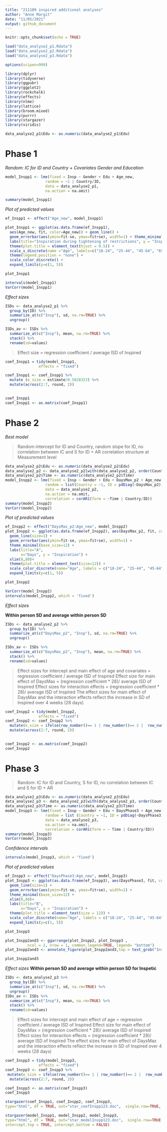 ---
title: "211109 inspired additional analyses"
author: "Anne Margit"
date: "11/05/2021"
output: github_document
---

```{r setup, include=FALSE}
knitr::opts_chunk$set(echo = TRUE)
```


```{r, results = "hide"}
load("data_analyse2_p1.Rdata")
load("data_analyse2_p2.Rdata")
load("data_analyse2_p3.Rdata")
```

```{r, message=F}
options(scipen=999)

library(dplyr)
library(tidyverse)
library(ggpubr)
library(ggplot2)
library(rockchalk)
library(effects)
library(nlme)
library(lattice)
library(broom.mixed)
library(purrr)
library(stargazer)
library(viridis)  
```


```{r, message=F, comment=NA}
data_analyse2_p1$Edu <- as.numeric(data_analyse2_p1$Edu)

```

# Phase 1
*Random: IC for ID and Country + Covariates Gender and Education*
```{r, message=F, comment=NA}
model_Inspp1 <- lme(fixed = Insp ~ Gender + Edu + Age_new,
                  random = ~1 | Country/ID, 
                  data = data_analyse2_p1, 
                  na.action = na.omit)

summary(model_Inspp1)
```

*Plot of predicted values*
```{r, results = "hide", message=F}
ef_Inspp1 <- effect("Age_new", model_Inspp1)

plot_Inspp1 <- ggplot(as.data.frame(ef_Inspp1), 
  aes(Age_new, fit, color=Age_new)) + geom_line() + 
  geom_errorbar(aes(ymin=fit-se, ymax=fit+se), width=1) + theme_minimal(base_size=12) + 
  labs(title="Inspiration during tightening of restrictions", y = "Inspiration") +
  theme(plot.title = element_text(hjust = 0.5)) +
  scale_x_discrete(name ="Age", labels=c("18-24", "25-44", "45-64", "65+")) +
  theme(legend.position = "none") +                 
  scale_color_discrete() + 
  expand_limits(y=c(1, 5))
```

```{r, message=F}
plot_Inspp1
```

```{r, message=F, comment=NA}
intervals(model_Inspp1)
VarCorr(model_Inspp1)
```

*Effect sizes*
```{r, message=F, comment=NA}
ISDs <- data_analyse2_p1 %>% 
  group_by(ID) %>%
  summarize_at(c("Insp"), sd, na.rm=TRUE) %>%
  ungroup()

ISDs_av <- ISDs %>%
  summarize_at(c("Insp"), mean, na.rm=TRUE) %>%
  stack() %>%
  rename(sd=values) 
```

> Effect size = regression coefficient / average ISD of Inspired

```{r, message=F, comment=NA}
coef_Inspp1 = tidy(model_Inspp1, 
               effects = "fixed")

coef_Inspp1 <- coef_Inspp1 %>%
  mutate (e_size = estimate/0.5828323) %>% 
  mutate(across(2:7, round, 2)) 
         
```

```{r}
coef_Inspp1
coef_Inspp1 <- as.matrix(coef_Inspp1)
```

# Phase 2

*Best model*

> Random intercept for ID and Country, random slope for ID, no correlation between IC and S for ID + AR correlation structure at Measurement level

```{r, message=F, comment=NA}
data_analyse2_p2$Edu <- as.numeric(data_analyse2_p2$Edu)
data_analyse2_p2 <- data_analyse2_p2[with(data_analyse2_p2, order(Country, ID, Time)),]
data_analyse2_p2$Time <- as.numeric(data_analyse2_p2$Time)
model_Inspp2 <- lme(fixed = Insp ~ Gender + Edu + DaysMax_p2 + Age_new + DaysMax_p2*Age_new,
                  random = list(Country = ~1, ID = pdDiag(~DaysMax_p2)),
                  data = data_analyse2_p2, 
                  na.action = na.omit,
                  correlation = corAR1(form = ~Time | Country/ID))
summary(model_Inspp2)
VarCorr(model_Inspp2)
```

*Plot of predicted values*
```{r, results = "hide", message=F}
ef_Inspp2 <- effect("DaysMax_p2:Age_new", model_Inspp2)
plot_Inspp2 <- ggplot(as.data.frame(ef_Inspp2), aes(DaysMax_p2, fit, color=Age_new)) + 
  geom_line(size=1) + 
  geom_errorbar(aes(ymin=fit-se, ymax=fit+se), width=1) + 
  theme_minimal(base_size=12) + 
  labs(title="A",
       x="Days", y = "Inspiration") +
  xlim(0,80)+
  theme(plot.title = element_text(size=12)) +
  scale_color_discrete(name="Age", labels = c("18-24", "25-44", "45-64", "65+")) + 
  expand_limits(y=c(1, 5))
```

```{r, message=F}
plot_Inspp2
```

```{r, message=F, comment=NA}
VarCorr(model_Inspp2)
intervals(model_Inspp2, which = 'fixed')
```

*Effect sizes*

**Within person SD and average within person SD**

```{r, message=F, comment=NA}
ISDs <- data_analyse2_p2 %>% 
  group_by(ID) %>%
  summarize_at(c("DaysMax_p2", "Insp"), sd, na.rm=TRUE) %>%
  ungroup()

ISDs_av <- ISDs %>%
  summarize_at(c("DaysMax_p2", "Insp"), mean, na.rm=TRUE) %>%
  stack() %>%
  rename(sd=values) 
```

> Effect sizes for intercept and main effect of age and covariates = regression coefficient / average ISD of Inspired
> Effect size for main effect of DaysMax = (regression coefficient * 28)/ average ISD of Inspired
> Effect sizes for interaction effects = (regression coefficient * 28)/ average ISD of Inspired
> The effect sizes for main effect of DaysMax and the interaction effects reflect the increase in SD of Inspired over 4 weeks (28 days)

```{r, message=F, comment=NA}
coef_Inspp2 = tidy(model_Inspp2, 
               effects = "fixed")
coef_Inspp2 <- coef_Inspp2 %>%
  mutate(e_size = ifelse(row_number()== 1 | row_number()== 2 |  row_number()== 3 |  row_number()== 5 |  row_number()== 6 |  row_number()== 7, estimate/0.5925649, (estimate*28)/0.5925649)) %>%
  mutate(across(2:7, round, 2)) 
          
```

```{r}
coef_Inspp2 <- as.matrix(coef_Inspp2)
coef_Inspp2
```

# Phase 3

> Random: IC for ID and Country, S for ID, no correlation between IC and S for ID + AR

```{r, message=F, comment=NA}
data_analyse2_p3$Edu <- as.numeric(data_analyse2_p3$Edu)
data_analyse2_p3 <- data_analyse2_p3[with(data_analyse2_p3, order(Country, ID, Time)),]
data_analyse2_p3$Time <- as.numeric(data_analyse2_p3$Time)
model_Inspp3 <- lme(fixed = Insp ~ Gender + Edu + DaysPhase3 + Age_new + DaysPhase3*Age_new,
                  random = list (Country = ~1, ID = pdDiag(~DaysPhase3)), 
                  data = data_analyse2_p3, 
                  na.action = na.omit,
                  correlation = corAR1(form = ~ Time | Country/ID))
summary(model_Inspp3)
VarCorr(model_Inspp3)
```


*Confidence intervals*
```{r, message=F, comment=NA}
intervals(model_Inspp3, which = 'fixed')
```

*Plot of predicted values*
```{r, results = "hide", message=F}
ef_Inspp3 <- effect("DaysPhase3:Age_new", model_Inspp3)
plot_Inspp3 <- ggplot(as.data.frame(ef_Inspp3), aes(DaysPhase3, fit, color=Age_new)) + 
  geom_line(size=1) + 
  geom_errorbar(aes(ymin=fit-se, ymax=fit+se), width=1) + 
  theme_minimal(base_size=12) + 
  xlim(0,80)+
  labs(title="B",
       x="Days", y = "Inspiration") +
  theme(plot.title = element_text(size = 12)) +
  scale_color_discrete(name="Age", labels = c("18-24", "25-44", "45-64", "65+")) + 
  expand_limits(y=c(1, 5))
```

```{r, message=F}
plot_Inspp3
```

```{r, message=F}
plot_Inspp2and3 <- ggarrange(plot_Inspp2, plot_Inspp3 , 
          ncol = 2, nrow = 1, common.legend=TRUE, legend= "bottom")
plot_Inspp2and3 <- annotate_figure(plot_Inspp2and3,top = text_grob("Inspiration during peak (A) and easing (B) of restrictions", size = 12))
```

```{r, message=F}
plot_Inspp2and3
```

*Effect sizes*
**Within person SD and average within person SD for Inspetic**
```{r, message=F, comment=NA}
ISDs <- data_analyse2_p3 %>% 
  group_by(ID) %>%
  summarize_at(c("Insp"), sd, na.rm=TRUE) %>%
  ungroup()
ISDs_av <- ISDs %>%
  summarize_at(c("Insp"), mean, na.rm=TRUE) %>%
  stack() %>%
  rename(sd=values) 
```

> Effect sizes for intercept and main effect of age = regression coefficient / average ISD of Inspired
> Effect size for main effect of DaysMax = (regression coefficient * 28)/ average ISD of Inspired
> Effect sizes for interaction effects = (regression coefficient * 28)/ average ISD of Inspired
> The effect sizes for main effect of DaysMax and the interaction effects reflect the increase in SD of Inspired over 4 weeks (28 days)

```{r, message=F, comment=NA}
coef_Inspp3 = tidy(model_Inspp3, 
               effects = "fixed")
coef_Inspp3 <- coef_Inspp3 %>%
 mutate(e_size = ifelse(row_number()== 1 | row_number()== 2 |  row_number()== 3 |  row_number()== 5 |  row_number()== 6 |  row_number()== 7, estimate/0.5855497, (estimate*28)/0.5855497)) %>%
  mutate(across(2:7, round, 2)) 
```

```{r}
coef_Inspp3 <- as.matrix(coef_Inspp3)
coef_Inspp3
```

```{r}
stargazer(coef_Inspp1, coef_Inspp2, coef_Inspp3,
type="html", df = TRUE, out="star_coefInspp123.doc",  single.row=TRUE, digits = 2, align = TRUE)

stargazer(model_Inspp1, model_Inspp2, model_Inspp3,
type="html", df = TRUE, out="star_modelInspp123.doc",  single.row=TRUE, digits = 2, align = TRUE,
intercept.top = TRUE, intercept.bottom = FALSE)

```